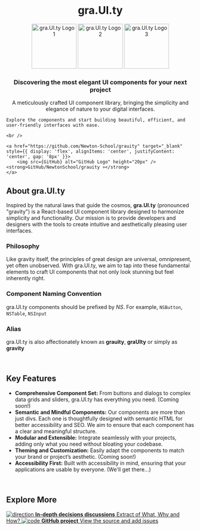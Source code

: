 
<Meta title="Introduction" />

<style>
    {`
    .link-list {
        display: grid;
        grid-template-columns: 1fr;
        grid-template-rows: 1fr 1fr;
        row-gap: 10px;
    }

    @media (min-width: 620px) {
        .link-list {
            row-gap: 20px;
            column-gap: 20px;
            grid-template-columns: 1fr 1fr;
        }
    }

    @media all and (-ms-high-contrast:none) {
        .link-list {
            display: -ms-grid;
            -ms-grid-columns: 1fr 1fr;
            -ms-grid-rows: 1fr 1fr;
        }
    }

    .link-item {
        display: block;
        padding: 20px 30px 20px 15px;
        border: 1px solid #00000010;
        border-radius: 5px;
        transition: background 150ms ease-out, border 150ms ease-out, transform 150ms ease-out;
        color: #333333;
        display: flex;
        align-items: flex-start;
    }

    .link-item:hover {
        border-color: #1EA7FD50;
        transform: translate3d(0, -3px, 0);
        box-shadow: rgba(0, 0, 0, 0.08) 0 3px 10px 0;
    }

    .link-item:active {
        border-color: #1EA7FD;
        transform: translate3d(0, 0, 0);
    }

    .link-item strong {
        font-weight: 700;
        display: block;
        margin-bottom: 2px;
    }

    .link-item img {
        height: 40px;
        width: 40px;
        margin-right: 15px;
        flex: none;
    }

    .link-item span {
        font-size: 14px;
        line-height: 20px;
    }

    .link-item span p {
        margin: 0;
    }
`}
</style>

<h1 align="center">gra.UI.ty</h1>

<p align="center">
    <img
        src="https://d3dyfaf3iutrxo.cloudfront.net/general/upload/cc6c8f01c5fa4ca481de8f9180eb937a.png"
        alt="gra.UI.ty Logo 1"
        width="120"
        height="120"
    />
    <img
        src="https://d3dyfaf3iutrxo.cloudfront.net/general/upload/92ae68a3bf55431d8120e92041951482.png"
        alt="gra.UI.ty Logo 2"
        width="120"
        height="120"
    />
    <img
        src="https://d3dyfaf3iutrxo.cloudfront.net/general/upload/c1dd6d6367b34e01a19c458e1656c3c1.png"
        alt="gra.UI.ty Logo 3"
        width="120"
        height="120"
    />
</p>

<h3 align="center">
    Discovering the most elegant UI components for your next project
</h3>

<p align="center">
    A meticulously crafted UI component library, bringing the simplicity and
    elegance of nature to your digital interfaces.

    Explore the components and start building beautiful, efficient, and
    user-friendly interfaces with ease.

    <br />

    <a href="https://github.com/Newton-School/grauity" target="_blank"  style={{ display: 'flex', alignItems: 'center', justifyContent: 'center', gap: '8px' }}>
        <img src={GitHub} alt="GitHub Logo" height="20px" /> <strong>GitHub/NewtonSchool/grauity »</strong>
    </a>

</p>

## About gra.UI.ty

Inspired by the natural laws that guide the cosmos, **gra.UI.ty** (pronounced "gravity") is a React-based UI component library designed to harmonize simplicity and functionality. Our mission is to provide developers and designers with the tools to create intuitive and aesthetically pleasing user interfaces.

### Philosophy

Like gravity itself, the principles of great design are universal, omnipresent, yet often unobserved. With gra.UI.ty, we aim to tap into these fundamental elements to craft UI components that not only look stunning but feel inherently right.

### Component Naming Convention

gra.UI.ty components should be prefixed by _NS_.
For example, `NSButton`, `NSTable`, `NSInput`

### Alias

gra.UI.ty is also affectionately known as **grauity**, **graUIty** or simply as **gravity**

<br />

## Key Features

-   **Comprehensive Component Set:** From buttons and dialogs to complex data grids and sliders, gra.UI.ty has everything you need. (Coming soon!)
-   **Semantic and Mindful Components:** Our components are more than just divs. Each one is thoughtfully designed with semantic HTML for better accessibility and SEO. We aim to ensure that each component has a clear and meaningful structure.
-   **Modular and Extensible:** Integrate seamlessly with your projects, adding only what you need without bloating your codebase.
-   **Theming and Customization:** Easily adapt the components to match your brand or project’s aesthetic. (Coming soon!)
-   **Accessibility First:** Built with accessibility in mind, ensuring that your applications are usable by everyone. (We'll get there...)

<br />

## Explore More

<div className="link-list">
    <a
        className="link-item"
        href="https://www.notion.so/b2ce28d7a50d4f9faafc81daceb41708?v=940a4041d30343e79cf62d6185565790"
        target="_blank"
    >
        <img src={Direction} alt="direction" />
        <span>
            <strong>In-depth decisions discussions</strong>
            Extract of What, Why and How?
        </span>
    </a>
    <a
        className="link-item"
        href="https://github.com/Newton-School/grauity"
        target="_blank"
    >
        <img src={Code} alt="code" />
        <span>
            <strong>GitHub project</strong>
            View the source and add issues
        </span>
    </a>
</div>

